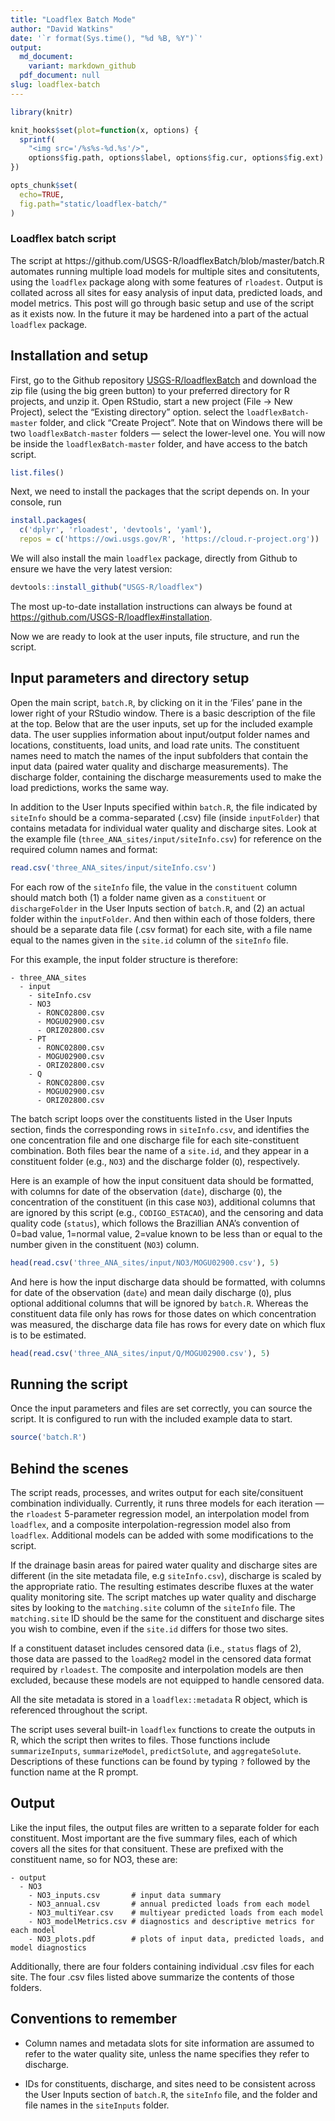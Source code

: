 ```yaml
---
title: "Loadflex Batch Mode"
author: "David Watkins"
date: '`r format(Sys.time(), "%d %B, %Y")`'
output:
  md_document:
    variant: markdown_github
  pdf_document: null
slug: loadflex-batch
---
```

```r
library(knitr)

knit_hooks$set(plot=function(x, options) {
  sprintf(
    "<img src='/%s%s-%d.%s'/>", 
    options$fig.path, options$label, options$fig.cur, options$fig.ext)
})

opts_chunk$set(
  echo=TRUE,
  fig.path="static/loadflex-batch/"
)
```

### Loadflex batch script

The script at https://github.com/USGS-R/loadflexBatch/blob/master/batch.R automates running multiple load models for multiple sites and consitutents, using the `loadflex` package along with some features of `rloadest`.  Output is collated across all sites for easy analysis of input data, predicted loads, and model metrics.  This post will go through basic setup and use of the script as it exists now.  In the future it may be hardened into a part of the actual `loadflex` package.    

## Installation and setup

First, go to the Github repository [USGS-R/loadflexBatch](https://github.com/USGS-R/loadflexBatch) and download the zip file (using the big green button) to your preferred directory for R projects, and unzip it. Open RStudio, start a new project (File -> New Project), select the "Existing directory" option. select the `loadflexBatch-master` folder, and click "Create Project". Note that on Windows there will be two `loadflexBatch-master` folders — select the lower-level one. You will now be inside the `loadflexBatch-master` folder, and have access to the batch script.
```r
list.files()
```
  
Next, we need to install the packages that the script depends on.  In your console, run 
```r
install.packages(
  c('dplyr', 'rloadest', 'devtools', 'yaml'), 
  repos = c('https://owi.usgs.gov/R', 'https://cloud.r-project.org'))
```

We will also install the main `loadflex` package, directly from Github to ensure we have the very latest version:
```r
devtools::install_github("USGS-R/loadflex")
```
The most up-to-date installation instructions can always be found at [https://github.com/USGS-R/loadflex#installation](https://github.com/USGS-R/loadflex#installation).

Now we are ready to look at the user inputs, file structure, and run the script.

## Input parameters and directory setup

Open the main script, `batch.R`, by clicking on it in the 'Files' pane in the lower right of your RStudio window.  There is a basic description of the file at the top.  Below that are the user inputs, set up for the included example data.  The user supplies information about input/output folder names and locations, constituents, load units, and load rate units.  The constituent names need to match the names of the input subfolders that contain the input data (paired water quality and discharge measurements).  The discharge folder, containing the discharge measurements used to make the load predictions, works the same way. 

In addition to the User Inputs specified within `batch.R`, the file indicated by `siteInfo` should be a comma-separated (.csv) file (inside `inputFolder`) that contains metadata for individual water quality and discharge sites.  Look at the example file (`three_ANA_sites/input/siteInfo.csv`) for reference on the required column names and format:
```r
read.csv('three_ANA_sites/input/siteInfo.csv')
```

For each row of the `siteInfo` file, the value in the `constituent` column should match both (1) a folder name given as a `constituent` or `dischargeFolder` in the User Inputs section of `batch.R`, and (2) an actual folder within the `inputFolder`. And then within each of those folders, there should be a separate data file (.csv format) for each site, with a file name equal to the names given in the `site.id` column of the `siteInfo` file.

For this example, the input folder structure is therefore:

```
- three_ANA_sites
  - input
    - siteInfo.csv
    - NO3
      - RONC02800.csv
      - MOGU02900.csv
      - ORIZ02800.csv
    - PT
      - RONC02800.csv
      - MOGU02900.csv
      - ORIZ02800.csv
    - Q
      - RONC02800.csv
      - MOGU02900.csv
      - ORIZ02800.csv
```

The batch script loops over the constituents listed in the User Inputs section, finds the corresponding rows in `siteInfo.csv`, and identifies the one concentration file and one discharge file for each site-constituent combination. Both files bear the name of a `site.id`, and they appear in a constituent folder (e.g., `NO3`) and the discharge folder (`Q`), respectively.

Here is an example of how the input consituent data should be formatted, with columns for date of the observation (`date`), discharge (`Q`), the concentration of the constituent (in this case `NO3`), additional columns that are ignored by this script (e.g., `CODIGO_ESTACAO`), and the censoring and data quality code (`status`), which follows the Brazillian ANA's convention of 0=bad value, 1=normal value, 2=value known to be less than or equal to the number given in the constituent (`NO3`) column.
```r
head(read.csv('three_ANA_sites/input/NO3/MOGU02900.csv'), 5)
```

And here is how the input discharge data should be formatted, with columns for date of the observation (`date`) and mean daily discharge (`Q`), plus optional additional columns that will be ignored by `batch.R`. Whereas the constituent data file only has rows for those dates on which concentration was measured, the discharge data file has rows for every date on which flux is to be estimated.
```r
head(read.csv('three_ANA_sites/input/Q/MOGU02900.csv'), 5)
```

## Running the script

Once the input parameters and files are set correctly, you can source the script.  It is configured to run with the included example data to start.
```r
source('batch.R')
```

## Behind the scenes

The script reads, processes, and writes output for each site/consituent combination individually.  Currently, it runs three models for each iteration — the `rloadest` 5-parameter regression model, an interpolation model from `loadflex`, and a composite interpolation-regression model also from `loadflex`.  Additional models can be added with some modifications to the script.

If the drainage basin areas for paired water quality and discharge sites are different (in the site metadata file, e.g `siteInfo.csv`), discharge is scaled by the appropriate ratio.  The resulting estimates describe fluxes at the water quality monitoring site. The script matches up water quality and discharge sites by looking to the `matching.site` column of the `siteInfo` file. The `matching.site` ID should be the same for the constituent and discharge sites you wish to combine, even if the `site.id` differs for those two sites.

If a constituent dataset includes censored data (i.e., `status` flags of 2), those data are passed to the `loadReg2` model in the censored data format required by `rloadest`. The composite and interpolation models are then excluded, because these models are not equipped to handle censored data.

All the site metadata is stored in a `loadflex::metadata` R object, which is referenced throughout the script.

The script uses several built-in `loadflex` functions to create the outputs in R, which the script then writes to files. Those functions include `summarizeInputs`, `summarizeModel`, `predictSolute`, and `aggregateSolute`. Descriptions of these functions can be found by typing `?` followed by the function name at the R prompt.

## Output

Like the input files, the output files are written to a separate folder for each constituent. Most important are the five summary files, each of which covers all the sites for that consituent. These are prefixed with the constituent name, so for NO3, these are:

```
- output
  - NO3
    - NO3_inputs.csv       # input data summary
    - NO3_annual.csv       # annual predicted loads from each model
    - NO3_multiYear.csv    # multiyear predicted loads from each model
    - NO3_modelMetrics.csv # diagnostics and descriptive metrics for each model
    - NO3_plots.pdf        # plots of input data, predicted loads, and model diagnostics
```
      
Additionally, there are four folders containing individual .csv files for each site. The four .csv files listed above summarize the contents of those folders.

## Conventions to remember

* Column names and metadata slots for site information are assumed to refer to the water quality site, unless the name specifies they refer to discharge.

* IDs for constituents, discharge, and sites need to be consistent across the User Inputs section of `batch.R`, the `siteInfo` file, and the folder and file names in the `siteInputs` folder.

